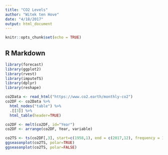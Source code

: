 ```yaml
---
title: "CO2 Levels"
author: "Witek ten Hove"
date: "4/18/2017"
output: html_document
---
```


```r
knitr::opts_chunk$set(echo = TRUE)
```

## R Markdown

```r
library(forecast)
library(ggplot2)
library(rvest)
library(imputeTS)
library(dplyr)
library(reshape)

co2Data <- read_html("https://www.co2.earth/monthly-co2")
co2DF <- co2Data %>%
  html_nodes("table") %>%
  .[[3]] %>%
  html_table(header=TRUE)

co2DF <- melt(co2DF, id="Year")
co2DF <- arrange(co2DF, Year, variable)

co2TS <- ts(co2DF[,3], start=c(1958,1), end = c(2017,12), frequency = 12)
ggseasonplot(co2TS, polar=TRUE)
ggseasonplot(co2TS, polar=FALSE)
```

